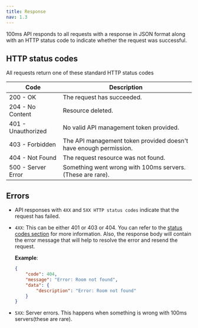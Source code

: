 ```yaml
---
title: Response
nav: 1.3
---
```


100ms API responds to all requests with a response in JSON format along with an HTTP status code to indicate whether the request was successful.

## HTTP status codes

All requests return one of these standard HTTP status codes

| Code               | Description                                                       |
|--------------------|-------------------------------------------------------------------|
| 200 - OK           | The request has succeeded.                                        |
| 204 - No Content   | Resource deleted.                                                 |
| 401 - Unauthorized | No valid API management token provided.                           |
| 403 - Forbidden    | The API management token provided doesn't have enough permission. |
| 404 - Not Found    | The request resource was not found.                               |
| 500 - Server Error | Something went wrong with 100ms servers. (These are rare).        |

## Errors

* API responses with `4XX` and `5XX HTTP status codes` indicate that the request has failed.
* `4XX`: This can be either 401 or 403 or 404. You can refer to the [status codes section](#http-status-codes) for more information. Also, the response body will contain the error message that will help to resolve the error and resend the request.

    **Example**:
    ```json
    {
        "code": 404,
        "message": "Error: Room not found",
        "data": {
            "description": "Error: Room not found"
        }
    }
    ```

* `5XX`: Server errors. This happens when something is wrong with 100ms servers(these are rare).